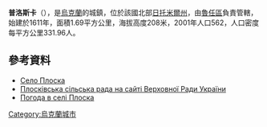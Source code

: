 {{coord|49|44|15|N|29|17|42|E|scale:30000|display=title}}

'''普洛斯卡'''（{{lang-uk|Плоска}}），是[[烏克蘭|烏克蘭]]的城鎮，位於該國北部[[日托米爾州|日托米爾州]]，由[[魯任區|魯任區]]負責管轄，始建於1611年，面積1.69平方公里，海拔高度208米，2001年人口562，人口密度每平方公里331.96人。

==參考資料==
* [http://w1.c1.rada.gov.ua/pls/z7502/A005?rdat1=04.01.2012&rf7571=10656 Село Плоска]{{dead link|date=2018年3月 |bot=InternetArchiveBot |fix-attempted=yes }}
* [http://w1.c1.rada.gov.ua/pls/z7502/A005?rdat1=04.01.2012&rf7571=10655 Плосківська сільська рада на сайті Верховної Ради України]{{dead link|date=2018年3月 |bot=InternetArchiveBot |fix-attempted=yes }}
* [http://weather.in.ua/ua/zhitomirskaja/20842 Погода в селі Плоска] {{Wayback|url=http://weather.in.ua/ua/zhitomirskaja/20842 |date=20160305115927 }}

{{Ukraine-geo-stub}}
[[Category:烏克蘭城市|Category:烏克蘭城市]]